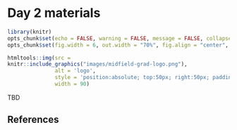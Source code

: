 # Day 2 materials {- #day-2} 

<!-- This file is included in the book only if it is listed in the _bookdown.yml file. -->

```r
library(knitr)
opts_chunk$set(echo = FALSE, warning = FALSE, message = FALSE, collapse = TRUE)
opts_chunk$set(fig.width = 6, out.width = "70%", fig.align = "center", fig.asp = 0.618, comment = "#>")
```

```r
htmltools::img(src = 
knitr::include_graphics("images/midfield-grad-logo.png"), 
               alt = 'logo', 
               style = 'position:absolute; top:50px; right:50px; padding:0px;',
               width = 90)
```

TBD



## References {-}

<div id="refs"></div>
